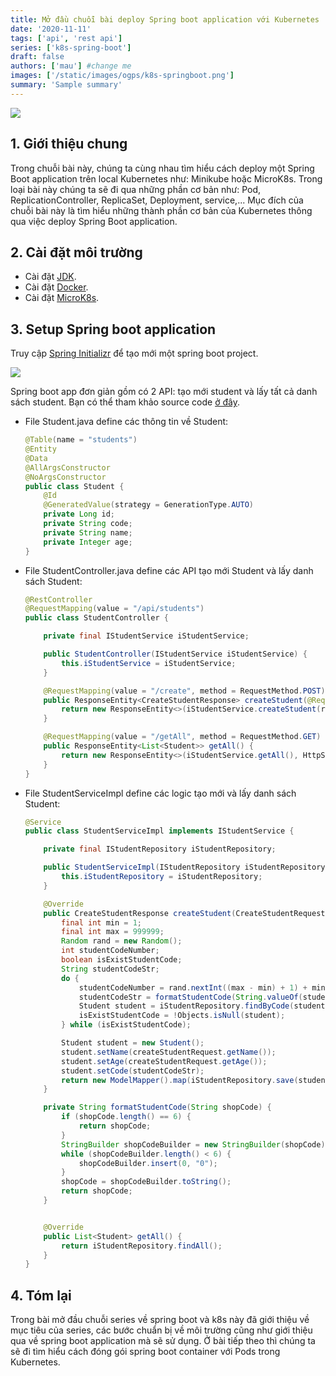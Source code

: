 ```yaml
---
title: Mở đầu chuỗi bài deploy Spring boot application với Kubernetes
date: '2020-11-11'
tags: ['api', 'rest api']
series: ['k8s-spring-boot']
draft: false
authors: ['mau'] #change me
images: ['/static/images/ogps/k8s-springboot.png']
summary: 'Sample summary'
---
```


![](/static/images/ogps/k8s-springboot.png)

## 1. Giới thiệu chung

Trong chuỗi bài này, chúng ta cùng nhau tìm hiểu cách deploy một Spring Boot application trên local Kubernetes như: Minikube hoặc MicroK8s. Trong loại bài này chúng ta sẽ đi qua những phần cơ bản như: Pod, ReplicationController, ReplicaSet, Deployment, service,... Mục đích của chuỗi bài này là tìm hiểu những thành phần cơ bản của Kubernetes thông qua việc deploy Spring Boot application.

## 2. Cài đặt môi trường

- Cài đặt [JDK](https://www.digitalocean.com/community/tutorials/how-to-install-java-with-apt-on-ubuntu-22-04).
- Cài đặt [Docker](https://docs.docker.com/engine/install/ubuntu/).
- Cài đặt [MicroK8s](https://dev.to/urlichsanais/getting-started-with-kubernetes-kubectl-and-microk8s-on-ubuntu-pko).

## 3. Setup Spring boot application

Truy cập [Spring Initializr](https://start.spring.io/) để tạo mới một spring boot project.

![](/static/images/assets/tao-moi-project-spring-boot.png)

Spring boot app đơn giản gồm có 2 API: tạo mới student và lấy tất cả danh sách student. Bạn có thể tham khảo source code [ở đây](https://github.com/nbthanh98/k8s-springboot-series).

- File Student.java define các thông tin về Student:

  ```java
  @Table(name = "students")
  @Entity
  @Data
  @AllArgsConstructor
  @NoArgsConstructor
  public class Student {
      @Id
      @GeneratedValue(strategy = GenerationType.AUTO)
      private Long id;
      private String code;
      private String name;
      private Integer age;
  }
  ```

- File StudentController.java define các API tạo mới Student và lấy danh sách Student:

  ```java
  @RestController
  @RequestMapping(value = "/api/students")
  public class StudentController {

      private final IStudentService iStudentService;

      public StudentController(IStudentService iStudentService) {
          this.iStudentService = iStudentService;
      }

      @RequestMapping(value = "/create", method = RequestMethod.POST)
      public ResponseEntity<CreateStudentResponse> createStudent(@RequestBody CreateStudentRequest request) {
          return new ResponseEntity<>(iStudentService.createStudent(request), HttpStatus.CREATED);
      }

      @RequestMapping(value = "/getAll", method = RequestMethod.GET)
      public ResponseEntity<List<Student>> getAll() {
          return new ResponseEntity<>(iStudentService.getAll(), HttpStatus.OK);
      }
  }
  ```

- File StudentServiceImpl define các logic tạo mới và lấy danh sách Student:

  ```java
  @Service
  public class StudentServiceImpl implements IStudentService {

      private final IStudentRepository iStudentRepository;

      public StudentServiceImpl(IStudentRepository iStudentRepository) {
          this.iStudentRepository = iStudentRepository;
      }

      @Override
      public CreateStudentResponse createStudent(CreateStudentRequest createStudentRequest) {
          final int min = 1;
          final int max = 999999;
          Random rand = new Random();
          int studentCodeNumber;
          boolean isExistStudentCode;
          String studentCodeStr;
          do {
              studentCodeNumber = rand.nextInt((max - min) + 1) + min;
              studentCodeStr = formatStudentCode(String.valueOf(studentCodeNumber));
              Student student = iStudentRepository.findByCode(studentCodeStr);
              isExistStudentCode = !Objects.isNull(student);
          } while (isExistStudentCode);

          Student student = new Student();
          student.setName(createStudentRequest.getName());
          student.setAge(createStudentRequest.getAge());
          student.setCode(studentCodeStr);
          return new ModelMapper().map(iStudentRepository.save(student), CreateStudentResponse.class);
      }

      private String formatStudentCode(String shopCode) {
          if (shopCode.length() == 6) {
              return shopCode;
          }
          StringBuilder shopCodeBuilder = new StringBuilder(shopCode);
          while (shopCodeBuilder.length() < 6) {
              shopCodeBuilder.insert(0, "0");
          }
          shopCode = shopCodeBuilder.toString();
          return shopCode;
      }


      @Override
      public List<Student> getAll() {
          return iStudentRepository.findAll();
      }
  }
  ```

## 4. Tóm lại

Trong bài mở đầu chuỗi series về spring boot và k8s này đã giới thiệu về mục tiêu của series, các bước chuẩn bị về môi trường cũng như giới thiệu qua về spring boot application mà sẽ sử dụng. Ở bài tiếp theo thì chúng ta sẽ đi tìm hiểu cách đóng gói spring boot container với Pods trong Kubernetes.
